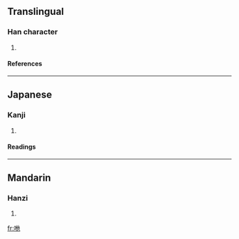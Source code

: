 ==Translingual==
===Han character===
{{Han char|rn=30|rad=口|as=05|sn=8|four=|canj=口人心木 (ROPD)}}
# {{defn|Han}}
====References====
{{Han ref|kx=0184.060|dkj=03479|hdz=10604.080|uh=5483|ud=21635}}
----
==Japanese==
===Kanji===
{{ja-kanji|grade=|rs=口05}}
# {{defn|Japanese}} 
====Readings====
{{ja-readings|on=[[た]] (ta)|kun=}}
----
==Mandarin==
===Hanzi===
{{cmn-hanzi|pin=[[tuō]] (tuo1)|wg=t'o<sup>1</sup>}}
# {{defn|Mandarin}}

[[fr:咃]]